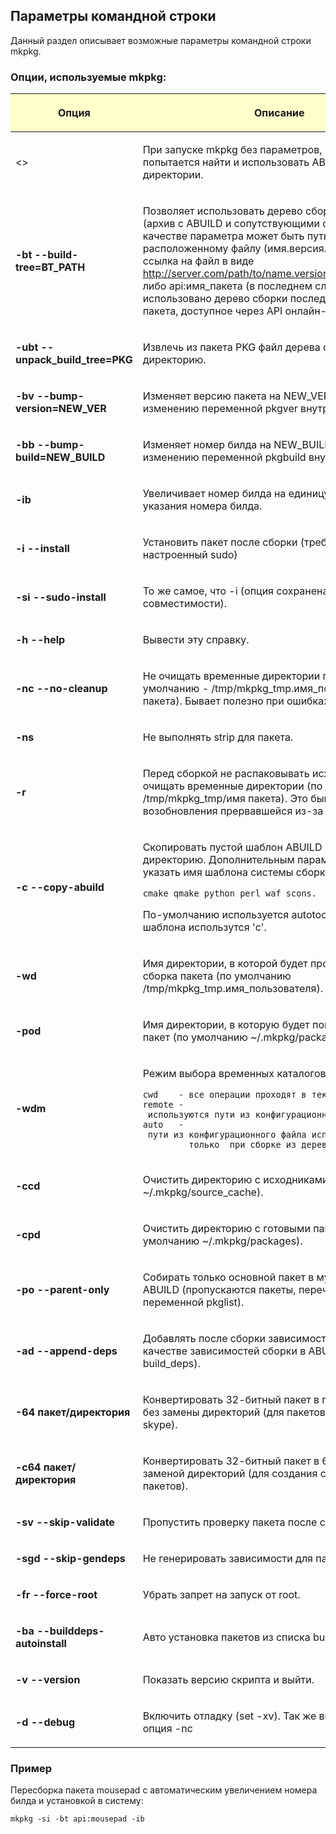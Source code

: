 == Параметры командной строки ==
Данный раздел описывает возможные параметры командной строки mkpkg. 

=== Опции, используемые mkpkg: === 

{| style="color: black; background-color:#ffffcc;" width="85%" class="wikitable"
! style="width: 40%; background-color: #ffffcc;"| '''Опция''' 
! style="width: 100%; background-color: #ffffcc;"| '''Описание'''
|-
| <> || При запуске mkpkg без параметров, mkpkg попытается найти и использовать ABUILD из текущей директории.
|-
|'''-bt --build-tree=BT_PATH'''             || Позволяет использовать дерево сборки пакетов (архив с ABUILD и сопутствующими файлами). В качестве параметра может быть путь к локально расположенному файлу (имя.версия.build_tree.tar.xz), ссылка на файл в виде http://server.com/path/to/name.version.build_tree.tar.xz),, либо api:имя_пакета (в последнем случае будет использовано дерево сборки последней версии пакета, доступное через API онлайн-репозитория.
|-
|'''-ubt --unpack_build_tree=PKG''' || Извлечь из пакета PKG файл дерева сборки в текущую директорию.
|-
|'''-bv --bump-version=NEW_VER'''   || Изменяет версию пакета на NEW_VER. Аналогично изменению переменной pkgver внутри ABUILD.
|-
|'''-bb --bump-build=NEW_BUILD'''   || Изменяет номер билда на NEW_BUILD. Аналогично изменению переменной pkgbuild внутри ABUILD.
|-
|'''-ib'''                          || Увеличивает номер билда на единицу, вместо явного указания номера билда.
|-
|'''-i --install'''                 || Установить пакет после сборки (требуется настроенный sudo)
|-
|'''-si --sudo-install'''           || То же самое, что -i (опция сохранена для совместимости).
|-
|'''-h --help'''                    || Вывести эту справку.
|-
|'''-nc --no-cleanup'''             || Не очищать временные директории после сборки (по умолчанию - /tmp/mkpkg_tmp.имя_пользователя/имя пакета). Бывает полезно при ошибках. 
|-
|'''-ns'''                          || Не выполнять strip для пакета.
|-
| '''-r'''                           || Перед сборкой не распаковывать исходники и не очищать временные директории (по умолчанию /tmp/mkpkg_tmp/имя пакета). Это бывает полезно для возобновления прервавшейся из-за ошибки сборки.
|-
|'''-c --copy-abuild'''             || Скопировать пустой шаблон ABUILD в текущую директорию. Дополнительным параметром можно указать имя шаблона системы сборки. Список имён:
 cmake qmake python perl waf scons. 
По-умолчанию используется autotools. Для пустого шаблона использутся 'c'. 
|-
|'''-wd'''                          || Имя директории, в которой будет производиться сборка пакета (по умолчанию /tmp/mkpkg_tmp.имя_пользователя).
|-
|'''-pod'''                         || Имя директории, в которую будет помещён готовый пакет (по умолчанию ~/.mkpkg/packages).
|-
|'''-wdm'''                         || Режим выбора временных каталогов:
 cwd    - все операции проходят в текущем каталоге.
 remote - используются пути из конфигурационного файла.
 auto   - пути из конфигурационного файла используются 
          только  при сборке из дерева (build tree).
|- 
|'''-ccd'''                         || Очистить директорию с исходниками (по умолчанию ~/.mkpkg/source_cache).
|-
|'''-cpd'''                         || Очистить директорию с готовыми пакетами (по умолчанию ~/.mkpkg/packages).
|-
|'''-po --parent-only'''            || Собирать только основной пакет в мультипакетных ABUILD (пропускаются пакеты, перечисленные в переменной pkglist).
|-
|'''-ad --append-deps'''            || Добавлять после сборки зависимости пакета в качестве зависимостей сборки в ABUILD (переменная build_deps).
|-
|'''-64 пакет/директория'''         || Конвертировать 32-битный пакет в пакет для x86_64 без замены директорий (для пакетов, подобных wine и skype).
|-
|'''-c64 пакет/директория'''        || Конвертировать 32-битный пакет в 64-битный пакет с заменой директорий (для создания compat32-пакетов).
|-
|'''-sv --skip-validate'''          || Пропустить проверку пакета после сборки.
|-
|'''-sgd --skip-gendeps'''          || Не генерировать зависимости для пакета.
|-
|'''-fr --force-root'''             || Убрать запрет на запуск от root.
|-
|'''-ba --builddeps-autoinstall'''  || Авто установка пакетов из списка builddeps.
|-
|'''-v --version'''                 || Показать версию скрипта и выйти.
|-
|'''-d --debug'''                   || Включить отладку (set -xv). Так же включается и опция -nc
|}

=== Пример ===
Пересборка пакета mousepad c автоматическим увеличением номера билда и установкой в систему:
<pre>
mkpkg -si -bt api:mousepad -ib
</pre>
